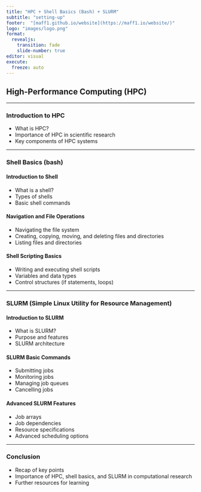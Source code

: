 ```yaml
---
title: "HPC + Shell Basics (Bash) + SLURM"
subtitle: "setting-up"
footer:  "[maff1.github.io/website](https://maff1.io/website/)"
logo: "images/logo.png"
format: 
  revealjs: 
    transition: fade
    slide-number: true
editor: visual
execute:
  freeze: auto
---
```


## High-Performance Computing (HPC)

---

### Introduction to HPC

- What is HPC?
- Importance of HPC in scientific research
- Key components of HPC systems

---

### Shell Basics (bash)

#### Introduction to Shell

- What is a shell?
- Types of shells
- Basic shell commands

#### Navigation and File Operations

- Navigating the file system
- Creating, copying, moving, and deleting files and directories
- Listing files and directories

#### Shell Scripting Basics

- Writing and executing shell scripts
- Variables and data types
- Control structures (if statements, loops)

---

### SLURM (Simple Linux Utility for Resource Management)

#### Introduction to SLURM

- What is SLURM?
- Purpose and features
- SLURM architecture

#### SLURM Basic Commands

- Submitting jobs
- Monitoring jobs
- Managing job queues
- Cancelling jobs

#### Advanced SLURM Features

- Job arrays
- Job dependencies
- Resource specifications
- Advanced scheduling options

---

### Conclusion

- Recap of key points
- Importance of HPC, shell basics, and SLURM in computational research
- Further resources for learning

